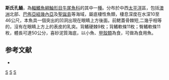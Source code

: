 {{Speciesbox
| taxon = Cymbacephalus staigeri
| image = Cymbacephalus staigeri.jpg
| status = NE
| status_system = iucn3.1
| binomial_authority = [[Castelnau|Castelnau]], 1875
| synonyms = *''Platycephalus staigeri''<br /><small>Castelnau, 1875</small>
*''Suggrundus staigeri''<br /><small>Castelnau, 1875</small>
}}

'''斯氏孔鯒'''，為[[輻鰭魚綱|輻鰭魚綱]][[鮋形目|鮋形目]][[牛尾魚科|牛尾魚科]]的其中一[[種|種]]。分布於中西[[太平洋|太平洋]]區，包括[[澳洲|澳洲]]北部、[[巴佈亞紐幾內亞|巴佈亞紐幾內亞]]及[[聖誕島|聖誕島]]等海域，屬底棲性魚類，棲息深度在水深10至46公尺，本魚具一個突出的凹洞出現在眼睛上方後面。前鰓蓋骨棘短,二幾乎相等的，沒有在眼睛上方上的表皮的乳突。背鰭硬棘9枚；背鰭軟條11枚；臀鰭軟條11枚，體長可達50公分，喜砂泥質海底，以小魚、[[甲殼類|甲殼類]]為食，可做為食用魚。

==参考文献==
*{{FishBase_species|genus=Cymbacephalus|species=staigeri|year=2011|month=12}}
{{taxonbar}}
[[Category:_1875年描述的鱼类|S]]
[[Category:食用鱼|S]]
[[Category:孔鯒屬|S]]